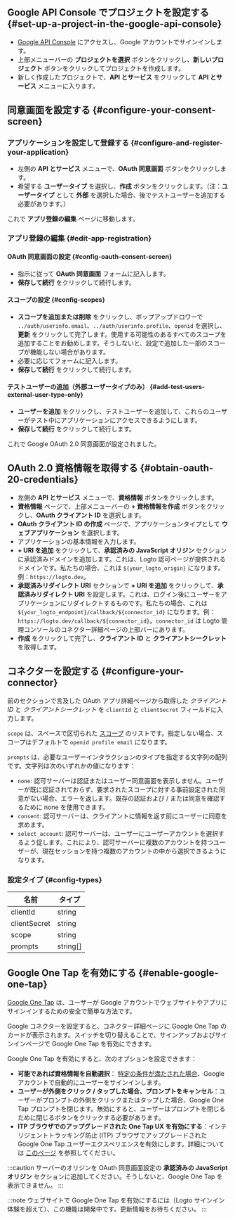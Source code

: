 ## Google API Console でプロジェクトを設定する \{#set-up-a-project-in-the-google-api-console}

- [Google API Console](https://console.developers.google.com) にアクセスし、Google アカウントでサインインします。
- 上部メニューバーの **プロジェクトを選択** ボタンをクリックし、**新しいプロジェクト** ボタンをクリックしてプロジェクトを作成します。
- 新しく作成したプロジェクトで、**API とサービス** をクリックして **API とサービス** メニューに入ります。

## 同意画面を設定する \{#configure-your-consent-screen}

### アプリケーションを設定して登録する \{#configure-and-register-your-application}

- 左側の **API とサービス** メニューで、**OAuth 同意画面** ボタンをクリックします。
- 希望する **ユーザータイプ** を選択し、**作成** ボタンをクリックします。（注：**ユーザータイプ** として **外部** を選択した場合、後でテストユーザーを追加する必要があります。）

これで **アプリ登録の編集** ページに移動します。

### アプリ登録の編集 \{#edit-app-registration}

#### OAuth 同意画面の設定 \{#config-oauth-consent-screen}

- 指示に従って **OAuth 同意画面** フォームに記入します。
- **保存して続行** をクリックして続行します。

#### スコープの設定 \{#config-scopes}

- **スコープを追加または削除** をクリックし、ポップアップドロワーで `../auth/userinfo.email`、`../auth/userinfo.profile`、`openid` を選択し、**更新** をクリックして完了します。使用する可能性のあるすべてのスコープを追加することをお勧めします。そうしないと、設定で追加した一部のスコープが機能しない場合があります。
- 必要に応じてフォームに記入します。
- **保存して続行** をクリックして続行します。

#### テストユーザーの追加（外部ユーザータイプのみ） \{#add-test-users-external-user-type-only}

- **ユーザーを追加** をクリックし、テストユーザーを追加して、これらのユーザーがテスト中にアプリケーションにアクセスできるようにします。
- **保存して続行** をクリックして続行します。

これで Google OAuth 2.0 同意画面が設定されました。

## OAuth 2.0 資格情報を取得する \{#obtain-oauth-20-credentials}

- 左側の **API とサービス** メニューで、**資格情報** ボタンをクリックします。
- **資格情報** ページで、上部メニューバーの **+ 資格情報を作成** ボタンをクリックし、**OAuth クライアント ID** を選択します。
- **OAuth クライアント ID の作成** ページで、アプリケーションタイプとして **ウェブアプリケーション** を選択します。
- アプリケーションの基本情報を入力します。
- **+ URI を追加** をクリックして、**承認済みの JavaScript オリジン** セクションに承認済みドメインを追加します。これは、Logto 認可ページが提供されるドメインです。私たちの場合、これは `${your_logto_origin}` になります。例：`https://logto.dev`。
- **承認済みリダイレクト URI** セクションで **+ URI を追加** をクリックして、**承認済みリダイレクト URI** を設定します。これは、ログイン後にユーザーをアプリケーションにリダイレクトするものです。私たちの場合、これは `${your_logto_endpoint}/callback/${connector_id}` になります。例：`https://logto.dev/callback/${connector_id}`。`connector_id` は Logto 管理コンソールのコネクター詳細ページの上部バーにあります。
- **作成** をクリックして完了し、**クライアント ID** と **クライアントシークレット** を取得します。

## コネクターを設定する \{#configure-your-connector}

前のセクションで言及した OAuth アプリ詳細ページから取得した _クライアント ID_ と _クライアントシークレット_ を `clientId` と `clientSecret` フィールドに入力します。

`scope` は、スペースで区切られた [スコープ](https://developers.google.com/identity/protocols/oauth2/scopes) のリストです。指定しない場合、スコープはデフォルトで `openid profile email` になります。

`prompts` は、必要なユーザーインタラクションのタイプを指定する文字列の配列です。文字列は次のいずれかの値になります：

- `none`: 認可サーバーは認証またはユーザー同意画面を表示しません。ユーザーが既に認証されておらず、要求されたスコープに対する事前設定された同意がない場合、エラーを返します。既存の認証および / または同意を確認するために none を使用できます。
- `consent`: 認可サーバーは、クライアントに情報を返す前にユーザーに同意を求めます。
- `select_account`: 認可サーバーは、ユーザーにユーザーアカウントを選択するよう促します。これにより、認可サーバーに複数のアカウントを持つユーザーが、現在セッションを持つ複数のアカウントの中から選択できるようになります。

### 設定タイプ \{#config-types}

| 名前         | タイプ   |
| ------------ | -------- |
| clientId     | string   |
| clientSecret | string   |
| scope        | string   |
| prompts      | string[] |

## Google One Tap を有効にする \{#enable-google-one-tap}

[Google One Tap](https://developers.google.com/identity/gsi/web/guides/features) は、ユーザーが Google アカウントでウェブサイトやアプリにサインインするための安全で簡単な方法です。

Google コネクターを設定すると、コネクター詳細ページに Google One Tap のカードが表示されます。スイッチを切り替えることで、サインアップおよびサインインページで Google One Tap を有効にできます。

Google One Tap を有効にすると、次のオプションを設定できます：

- **可能であれば資格情報を自動選択**： [特定の条件が満たされた場合](https://developers.google.com/identity/gsi/web/guides/automatic-sign-in-sign-out)、Google アカウントで自動的にユーザーをサインインします。
- **ユーザーが外側をクリック / タップした場合、プロンプトをキャンセル**：ユーザーがプロンプトの外側をクリックまたはタップした場合、Google One Tap プロンプトを閉じます。無効にすると、ユーザーはプロンプトを閉じるために閉じるボタンをクリックする必要があります。
- **ITP ブラウザでのアップグレードされた One Tap UX を有効にする**：インテリジェントトラッキング防止 (ITP) ブラウザでアップグレードされた Google One Tap ユーザーエクスペリエンスを有効にします。詳細については [このページ](https://developers.google.com/identity/gsi/web/guides/features#upgraded_ux_on_itp_browsers) を参照してください。

:::caution
サーバーのオリジンを OAuth 同意画面設定の **承認済みの JavaScript オリジン** セクションに追加してください。そうしないと、Google One Tap を表示できません。
:::

:::note
ウェブサイトで Google One Tap を有効にするには（Logto サインイン体験を超えて）、この機能は開発中です。更新情報をお待ちください。
:::
